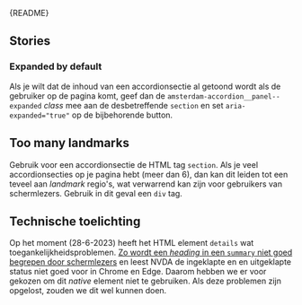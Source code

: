 
<Meta of={AccordionStories} />

<Markdown>{README}</Markdown>

<Primary />

<Controls />

## Stories

### Expanded by default

Als je wilt dat de inhoud van een accordionsectie al getoond wordt als de gebruiker op de pagina komt, geef dan de `amsterdam-accordion__panel--expanded` _class_ mee aan de desbetreffende `section` en set `aria-expanded="true"` op de bijbehorende button.

<Canvas of={AccordionStories.ExpandedByDefault} />

## Too many landmarks

Gebruik voor een accordionsectie de HTML tag `section`. Als je veel accordionsecties op je pagina hebt (meer dan 6), dan kan dit leiden tot een teveel aan _landmark_ regio's, wat verwarrend kan zijn voor gebruikers van schermlezers.
Gebruik in dit geval een `div` tag.

## Technische toelichting

Op het moment (28-6-2023) heeft het HTML element `details` wat toegankelijkheidsproblemen.
[Zo wordt een _heading_ in een `summary` niet goed begrepen door schermlezers](https://developer.mozilla.org/en-US/docs/Web/HTML/Element/summary#summaries_as_headings) en
leest NVDA de ingeklapte en en uitgeklapte status niet goed voor in Chrome en Edge. Daarom hebben we er voor gekozen om dit _native_ element niet te gebruiken.
Als deze problemen zijn opgelost, zouden we dit wel kunnen doen.
